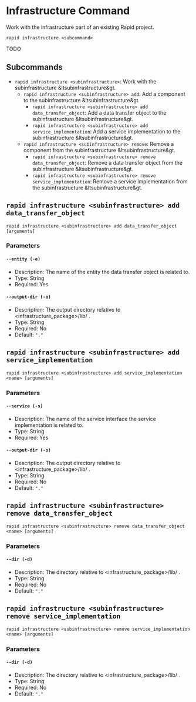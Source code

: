 # Infrastructure Command

Work with the infrastructure part of an existing Rapid project.

```
rapid infrastructure <subcommand>
```

TODO

## Subcommands

- `rapid infrastructure <subinfrastructure>`: Work with the subinfrastructure &ltsubinfrastructure&gt.
  - `rapid infrastructure <subinfrastructure> add`: Add a component to the subinfrastructure &ltsubinfrastructure&gt.
    - `rapid infrastructure <subinfrastructure> add data_transfer_object`: Add a data transfer object to the subinfrastructure &ltsubinfrastructure&gt.
    - `rapid infrastructure <subinfrastructure> add service_implementation`: Add a service implementation to the subinfrastructure &ltsubinfrastructure&gt.
  - `rapid infrastructure <subinfrastructure> remove`: Remove a component from the subinfrastructure &ltsubinfrastructure&gt.
    - `rapid infrastructure <subinfrastructure> remove data_transfer_object`: Remove a data transfer object from the subinfrastructure &ltsubinfrastructure&gt.
    - `rapid infrastructure <subinfrastructure> remove service_implementation`: Remove a service implementation from the subinfrastructure &ltsubinfrastructure&gt.

## `rapid infrastructure <subinfrastructure> add data_transfer_object`

```
rapid infrastructure <subinfrastructure> add data_transfer_object [arguments]
```

### Parameters

#### `--entity (-e)`

- Description: The name of the entity the data transfer object is related to.
- Type: String
- Required: Yes

#### `--output-dir (-o)`

- Description: The output directory relative to <infrastructure_package>/lib/ .
- Type: String
- Required: No
- Default: `"."`

## `rapid infrastructure <subinfrastructure> add service_implementation`

```
rapid infrastructure <subinfrastructure> add service_implementation <name> [arguments]
```

### Parameters

#### `--service (-s)`

- Description: The name of the service interface the service implementation is related to.
- Type: String
- Required: Yes

#### `--output-dir (-o)`

- Description: The output directory relative to <infrastructure_package>/lib/ .
- Type: String
- Required: No
- Default: `"."`

## `rapid infrastructure <subinfrastructure> remove data_transfer_object`

```
rapid infrastructure <subinfrastructure> remove data_transfer_object <name> [arguments]
```

### Parameters

#### `--dir (-d)`

- Description: The directory relative to <infrastructure_package>/lib/ .
- Type: String
- Required: No
- Default: `"."`

## `rapid infrastructure <subinfrastructure> remove service_implementation`

```
rapid infrastructure <subinfrastructure> remove service_implementation <name> [arguments]
```

### Parameters

#### `--dir (-d)`

- Description: The directory relative to <infrastructure_package>/lib/ .
- Type: String
- Required: No
- Default: `"."`
